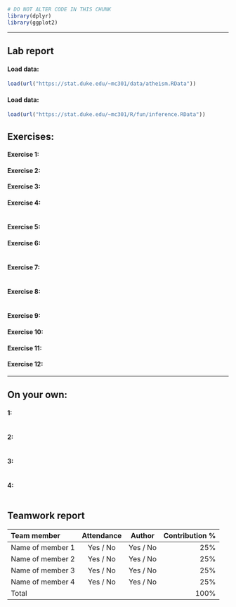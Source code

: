 ```r
# DO NOT ALTER CODE IN THIS CHUNK
library(dplyr)
library(ggplot2)
```

* * *

## Lab report

#### Load data:
```r
load(url("https://stat.duke.edu/~mc301/data/atheism.RData"))
```

#### Load data:
```r
load(url("https://stat.duke.edu/~mc301/R/fun/inference.RData"))
```


## Exercises:

#### Exercise 1: 



#### Exercise 2: 



#### Exercise 3: 



#### Exercise 4: 


```r

```


#### Exercise 5: 



#### Exercise 6:

```r

```

#### Exercise 7:

```r

```

#### Exercise 8:

```r

```

#### Exercise 9:



#### Exercise 10:



#### Exercise 11:



#### Exercise 12:




* * *

## On your own:

#### 1: 


```r

```


#### 2: 

```r

```


#### 3:

```r

```


#### 4:


```r


```



## Teamwork report

<!--
For each team member, write their name, whether they attended the lab session, 
whether they were the author for this week, and their contribution to the lab 
report (as a percentage). The percentages should add up to 100.
-->

| Team member             | Attendance | Author   | Contribution % |
|:------------------------|:----------:|:--------:|---------------:|
| Name of member 1        | Yes / No   | Yes / No | 25%            |
| Name of member 2        | Yes / No   | Yes / No | 25%            |
| Name of member 3        | Yes / No   | Yes / No | 25%            |
| Name of member 4        | Yes / No   | Yes / No | 25%            |
| Total                   |            |          | 100%           |